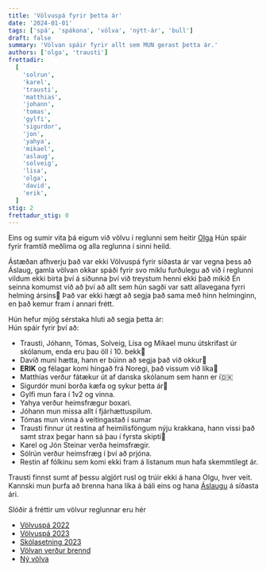 ```yaml
---
title: 'Völvuspá fyrir þetta ár'
date: '2024-01-01'
tags: ['spá', 'spákona', 'völva', 'nýtt-ár', 'bull']
draft: false
summary: 'Völvan spáir fyrir allt sem MUN gerast þetta ár.'
authors: ['olga', 'trausti']
frettadir:
  [
    'solrun',
    'karel',
    'trausti',
    'matthias',
    'johann',
    'tomas',
    'gylfi',
    'sigurdor',
    'jon',
    'yahya',
    'mikael',
    'aslaug',
    'solveig',
    'lisa',
    'olga',
    'david',
    'erik',
  ]
stig: 2
frettadur_stig: 0
---
```



Eins og sumir vita þá eigum við völvu í reglunni sem heitir [Olga](/medlimir/olga)
Hún spáir fyrir framtíð meðlima og alla reglunna í sinni heild.


Ástæðan afhverju það var ekki Völvuspá fyrir síðasta ár var vegna þess að Áslaug, gamla völvan okkar 
spáði fyrir svo miklu furðulegu að við í reglunni vildum ekki birta því á síðunna því við treystum henni ekki það mikið
En seinna komumst við að því að allt sem hún sagði var satt allavegana fyrri helming ársins🤦
Það var ekki hægt að segja það sama með hinn helminginn, en það kemur fram í annari frétt.


Hún hefur mjög sérstaka hluti að segja þetta ár: \
Hún spáir fyrir því að:

- Trausti, Jóhann, Tómas, Solveig, Lísa og Mikael munu útskrifast úr skólanum, enda eru þau öll í 10. bekk🤦
- Davíð muni hætta, hann er búinn að segja það við okkur🤦
- **ERIK** og félagar komi hingað frá Noregi, það vissum við líka🤦
- Matthías verður fátækur út af danska skólanum sem hann er í🇩🇰
- Sigurdór muni borða kæfa og sykur þetta ár🤦
- Gylfi mun fara í 1v2 og vinna.
- Yahya verður heimsfrægur boxari.
- Jóhann mun missa allt í fjárhættuspilum.
- Tómas mun vinna á veitingastað í sumar
- Trausti finnur út restina af heimilisföngum nýju krakkana, hann vissi það samt strax þegar hann sá þau í fyrsta skipti🤦
- Karel og Jón Steinar verða heimsfrægir.
- Sólrún verður heimsfræg í því að prjóna.
- Restin af fólkinu sem komi ekki fram á listanum mun hafa skemmtilegt ár.


Trausti finnst sumt af þessu algjört rusl og trúir ekki á hana Olgu, hver veit. 
Kannski mun þurfa að brenna hana líka á báli eins og hana [Áslaugu](/starfsfolk/aslaug) á síðasta ári.


Slóðir á fréttir um völvur reglunnar eru hér
- [Völvuspá 2022](/frettir/Völvuspá-2022)
- [Völvuspá 2023](/frettir/Völvuspá-2023)
- [Skólasetning 2023](/frettir/skolasetning-2023)
- [Völvan verður brennd](/frettir/Völvan-brennd)
- [Ný völva](/frettir/Ný-völva)




